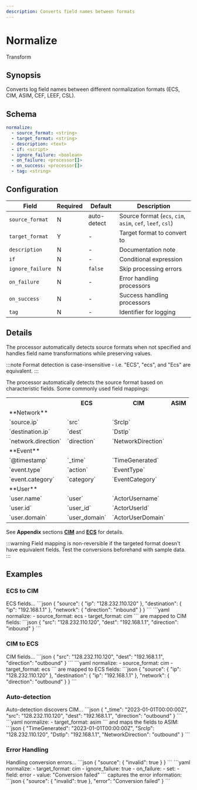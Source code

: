 ```yaml
---
description: Converts field names between formats
---
```


# Normalize

<span className="theme-doc-version-badge badge badge--primary">Transform</span>

## Synopsis

Converts log field names between different normalization formats (ECS, CIM, ASIM, CEF, LEEF, CSL).

## Schema

```yaml {3}
normalize:
  - source_format: <string>
  - target_format: <string>
  - description: <text>
  - if: <script>
  - ignore_failure: <boolean>
  - on_failure: <processor[]>
  - on_success: <processor[]>
  - tag: <string>
```

## Configuration

|Field|Required|Default|Description|
|---|---|---|---|
|`source_format`|N|auto-detect|Source format (`ecs`, `cim`, `asim`, `cef`, `leef`, `csl`)|
|`target_format`|Y|-|Target format to convert to|
|`description`|N|-|Documentation note|
|`if`|N|-|Conditional expression|
|`ignore_failure`|N|`false`|Skip processing errors|
|`on_failure`|N|-|Error handling processors|
|`on_success`|N|-|Success handling processors|
|`tag`|N|-|Identifier for logging|

## Details

The processor automatically detects source formats when not specified and handles field name transformations while preserving values.

:::note
Format detection is case-insensitive - i.e. "ECS", "ecs", and "Ecs" are equivalent.
:::

The processor automatically detects the source format based on characteristic fields. Some commonly used field mappings:

<table>
  <tr><th></th><th>ECS</th><th>CIM</th><th>ASIM</th></tr>

  <tr><td rowSpan={"4"}>**Network**</td></tr>
  <tr><td>`source.ip`</td><td>`src`</td><td>`SrcIp`</td></tr>
  <tr><td>`destination.ip`</td><td>`dest`</td><td>`DstIp`</td></tr>
  <tr><td>`network.direction`</td><td>`direction`</td><td>`NetworkDirection`</td></tr>

  <tr><td rowSpan={"4"}>**Event**</td></tr>
  <tr><td>`@timestamp`</td><td>`_time`</td><td>`TimeGenerated`</td></tr>
  <tr><td>`event.type`</td><td>`action`</td><td>`EventType`</td></tr>
  <tr><td>`event.category`</td><td>`category`</td><td>`EventCategory`</td></tr>

  <tr><td rowSpan={"4"}>**User**</td></tr>
  <tr><td>`user.name`</td><td>`user`</td><td>`ActorUsername`</td></tr>
  <tr><td>`user.id`</td><td>`user_id`</td><td>`ActorUserId`</td></tr>
  <tr><td>`user.domain`</td><td>`user_domain`</td><td>`ActorUserDomain`</td></tr>
</table>

See **Appendix** sections [**CIM**](/appendix.mdx#cim) and [**ECS**](/appendix.mdx#ecs) for details.

:::warning
Field mapping is non-reversible if the targeted format doesn't have equivalent fields. Test the conversions beforehand with sample data.
:::

## Examples

### ECS to CIM

<ExampleGrid>
  <CommentCol>
    ECS fields...
  </CommentCol>
  <CodeCol>
    ```json
    {
      "source": {
        "ip": "128.232.110.120"
      },
      "destination": {
        "ip": "192.168.1.1"
      },
      "network": {
        "direction": "inbound"
      }
    }
    ```
    ```yaml
    normalize:
      - source_format: ecs
      - target_format: cim
    ```
  </CodeCol>
  <CommentCol>
    are mapped to CIM fields:
  </CommentCol>
  <CodeCol>
    ```json
    {
      "src": "128.232.110.120",
      "dest": "192.168.1.1",
      "direction": "inbound"
    }
    ```
  </CodeCol>
</ExampleGrid>

### CIM to ECS

<ExampleGrid>
  <CommentCol>
    CIM fields...
  </CommentCol>
  <CodeCol>
    ```json
    {
      "src": "128.232.110.120",
      "dest": "192.168.1.1",
      "direction": "outbound"
    }
    ```
    ```yaml
    normalize:
      - source_format: cim
      - target_format: ecs
    ```
  </CodeCol>
  <CommentCol>
    are mapped to ECS fields:
  </CommentCol>
  <CodeCol>
    ```json
    {
      "source": {
        "ip": "128.232.110.120"
      },
      "destination": {
        "ip": "192.168.1.1"
      },
      "network": {
        "direction": "outbound"
      }
    }
    ```
  </CodeCol>
</ExampleGrid>

### Auto-detection

<ExampleGrid>
  <CommentCol>
    Auto-detection discovers CIM...
  </CommentCol>
  <CodeCol>
    ```json
    {
      "_time": "2023-01-01T00:00:00Z",
      "src": "128.232.110.120",
      "dest": "192.168.1.1",
      "direction": "outbound"
    }
    ```
    ```yaml
    normalize:
      - target_format: asim
    ```
  </CodeCol>
  <CommentCol>
    and maps the fields to ASIM:
  </CommentCol>
  <CodeCol>
    ```json
    {
      "TimeGenerated": "2023-01-01T00:00:00Z",
      "SrcIp": "128.232.110.120",
      "DstIp": "192.168.1.1",
      "NetworkDirection": "outbound"
    }
    ```
  </CodeCol>
</ExampleGrid>

### Error Handling

<ExampleGrid>
  <CommentCol>
    Handling conversion errors...
  </CommentCol>
  <CodeCol>
    ```json
    {
      "source": {
        "invalid": true
      }
    }
    ```
    ```yaml
    normalize:
      - target_format: cim
      - ignore_failure: true
      - on_failure:
          - set:
              - field: error
              - value: "Conversion failed"
    ```
  </CodeCol>
  <CommentCol>
    captures the error information:
  </CommentCol>
  <CodeCol>
    ```json
    {
      "source": {
        "invalid": true
      },
      "error": "Conversion failed"
    }
    ```
  </CodeCol>
</ExampleGrid>
